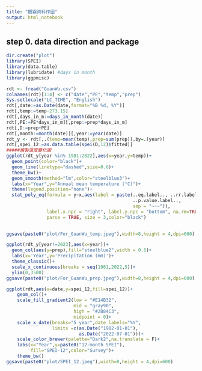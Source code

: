 ```yaml
---
title: "觀霧資料作圖"
output: html_notebook
---
```


## step 0. data direction and package

```r
dir.create("plot")
library(SPEI)
library(data.table)
library(lubridate) #days in month
library(ggpmisc)
```

```r
rdt <- fread("GuanWu.csv")
colnames(rdt)[1:4] <- c("date","PE","temp","prep")
Sys.setlocale("LC_TIME", "English")
rdt[,date:=as.Date(date,format="%B %d, %Y")]
rdt[,temp:=temp-273.15]
rdt[,days_in_m:=days_in_month(date)]
rdt[,PE:=PE*days_in_m][,prep:=prep*days_in_m]
rdt[,D:=prep+PE]
rdt[,month:=month(date)][,year:=year(date)]
rdt_y <- rdt[,.(temp=mean(temp),prep=sum(prep)),by=.(year)]
rdt[,spei_12:=as.data.table(spei(D,12)$fitted)]
#####繪製溫度變化圖
ggplot(rdt_y[year %in% 1981:2022],aes(x=year,y=temp))+
  geom_point(color="black")+
  geom_line(linetype="dashed",size=0.6)+
  theme_bw()+
  geom_smooth(method="lm",color="steelblue3")+
  labs(x="Year",y="Annual mean temperature (°C)")+
  theme(legend.position="none")+
  stat_poly_eq(formula = y~x,aes(label = paste(..eq.label.., ..rr.label..,
                                               ..p.value.label.., 
                                               sep = "~~~")), 
               label.x.npc = "right", label.y.npc = "bottom", na.rm=TRUE,
               parse = TRUE, size = 3,color="black")
  

ggsave(paste0("plot/For_GuanWu_temp.jpeg"),width=8,height = 4,dpi=600)

ggplot(rdt_y[year!=2023],aes(x=year))+
  geom_col(aes(y=prep),fill="steelblue2",width = 0.6)+
  labs(x='Year',y='Precipitation (mm)')+
  theme_classic()+
  scale_x_continuous(breaks = seq(1981,2022,5))+
  ylim(0,3500)
ggsave(paste0("plot/For_GuanWu_prep.jpeg"),width=8,height = 4,dpi=600)

ggplot(rdt,aes(x=date,y=spei_12,fill=spei_12))+
    geom_col()+
    scale_fill_gradient2(low = "#E14B32",
                         mid = "gray90",
                         high = "#2B84C3",
                         midpoint = 0)+
    scale_x_date(breaks="5 year",date_labels="%Y",
                 limits =c(as.Date("1982-01-01"),
                           as.Date("2022-07-01")))+
    scale_color_brewer(palette="Dark2",na.translate = F)+
    labs(x="Year",y=paste0("12-month SPEI"),
         fill="SPEI-12",color="Survey")+
    theme_bw()
ggsave(paste0("plot/SPEI_12.jpeg"),width=8,height = 4,dpi=600)
```


